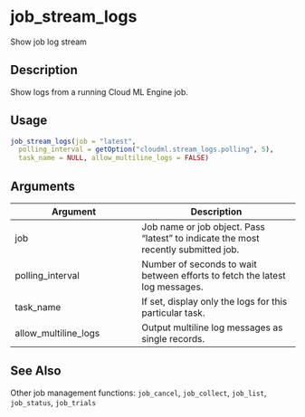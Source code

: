 # job_stream_logs


Show job log stream




## Description

Show logs from a running Cloud ML Engine job.





## Usage
```r
job_stream_logs(job = "latest",
  polling_interval = getOption("cloudml.stream_logs.polling", 5),
  task_name = NULL, allow_multiline_logs = FALSE)
```




## Arguments


Argument      |Description
------------- |----------------
job | Job name or job object. Pass "latest" to indicate the most recently submitted job.
polling_interval | Number of seconds to wait between efforts to fetch the latest log messages.
task_name | If set, display only the logs for this particular task.
allow_multiline_logs | Output multiline log messages as single records.







## See Also

Other job management functions: `job_cancel`,
  `job_collect`, `job_list`,
  `job_status`, `job_trials`



